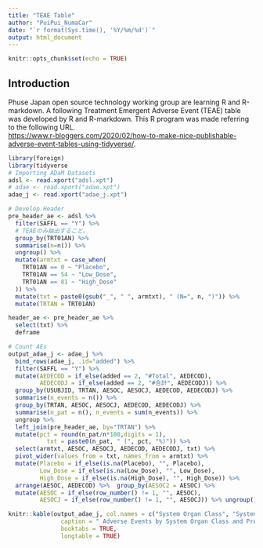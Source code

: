 ---
title: "TEAE Table"
author: "PuiPui_NumaCar"
date: "`r format(Sys.time(), '%Y/%m/%d')`"
output: html_document
---

```{r setup, include=FALSE}
knitr::opts_chunk$set(echo = TRUE)
```

## Introduction

Phuse Japan open source technology working group are learning R and R-markdown.
A following Treatment Emergent Adverse Event (TEAE) table was developed by R and R-markdown.
This R program was made referring to the following URL.   
<https://www.r-bloggers.com/2020/02/how-to-make-nice-publishable-adverse-event-tables-using-tidyverse/>.


```{r message=FALSE, , echo=FALSE}
library(foreign)
library(tidyverse
# Importing ADaM Datasets
adsl <- read.xport("adsl.xpt")
# adae <- read.xport("adae.xpt")
adae_j <- read.xport("adae_j.xpt")

# Develop Header
pre_header_ae <- adsl %>%
  filter(SAFFL == "Y") %>%
  # TEAEのみ抽出すること。
  group_by(TRT01AN) %>%
  summarise(n=n()) %>% 
  ungroup() %>%
  mutate(armtxt = case_when(
    TRT01AN == 0 ~ "Placebo",
    TRT01AN == 54 ~ "Low_Dose",
    TRT01AN == 81 ~ "High_Dose"
  )) %>%
  mutate(txt = paste0(gsub("_", " ", armtxt), " (N=", n, ")")) %>%
  mutate(TRTAN = TRT01AN)

header_ae <- pre_header_ae %>%
  select(txt) %>%
  deframe

# Count AEs
output_adae_j <- adae_j %>%
  bind_rows(adae_j, .id="added") %>%
  filter(SAFFL == "Y") %>%
  mutate(AEDECOD = if_else(added == 2, "#Total", AEDECOD), 
         AEDECODJ = if_else(added == 2, "#合計", AEDECODJ)) %>%
  group_by(USUBJID, TRTAN, AESOC, AESOCJ, AEDECOD, AEDECODJ) %>%
  summarise(n_events = n()) %>%
  group_by(TRTAN, AESOC, AESOCJ, AEDECOD, AEDECODJ) %>%
  summarise(n_pat = n(), n_events = sum(n_events)) %>%
  ungroup %>%
  left_join(pre_header_ae, by="TRTAN") %>%
  mutate(pct = round(n_pat/n*100,digits = 1),
           txt = paste0(n_pat, " (", pct, "%)")) %>%
  select(armtxt, AESOC, AESOCJ, AEDECOD, AEDECODJ, txt) %>%
  pivot_wider(values_from = txt, names_from = armtxt) %>%
  mutate(Placebo = if_else(is.na(Placebo), "", Placebo), 
         Low_Dose = if_else(is.na(Low_Dose), "", Low_Dose),
         High_Dose = if_else(is.na(High_Dose), "", High_Dose)) %>%
  arrange(AESOC, AEDECOD) %>%  group_by(AESOC2 = AESOC) %>%
  mutate(AESOC = if_else(row_number() != 1, "", AESOC), 
         AESOCJ = if_else(row_number() != 1, "", AESOCJ)) %>% ungroup() %>% select(-AESOC2)

knitr::kable(output_adae_j, col.names = c("System Organ Class", "System Organ Class (日本語)", "Preferred Term", "Preferred Term (日本語)", header_ae),
               caption = " Adverse Events by System Organ Class and Preferred term*",
               booktabs = TRUE,
               longtable = TRUE)
```
